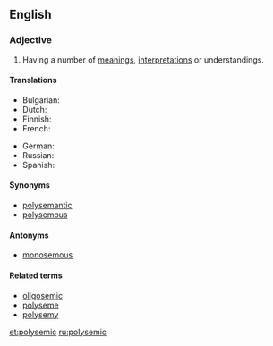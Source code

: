 ==English==

===Adjective===
{{en-adj}}

# {{context|linguistics|lang=en}} Having a number of [[meaning]]s, [[interpretation]]s or understandings.

====Translations====
{{trans-top|having a number of meanings, interpretations or understandings}}
* Bulgarian: {{t+|bg|многозначен|tr=mnogoznáčen|sc=Cyrl}}
* Dutch: {{t+|nl|polyseem}}
* Finnish: {{t+|fi|monimerkityksinen}}
* French: {{t+|fr|polysémique}}
{{trans-mid}}
* German: {{t+|de|mehrdeutig}}
* Russian: {{t+|ru|многозначный|tr=mnogoznáčnyj|sc=Cyrl}}
* Spanish: {{t+|es|polisémico}}
{{trans-bottom}}

====Synonyms====
* [[polysemantic]]
* [[polysemous]]

====Antonyms====
* [[monosemous]]

====Related terms====
* [[oligosemic]]
* [[polyseme]]
* [[polysemy]]

[[et:polysemic]]
[[ru:polysemic]]
